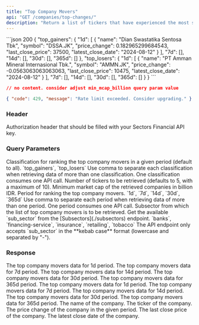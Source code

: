```yaml
---
title: "Top Company Movers"
api: "GET /companies/top-changes/"
description: "Return a list of tickers that have experienced the most significant changes in a given period, based on certain classification (top gainers or top losers)"
---
```


<ResponseExample>
```json 200
{
  "top_gainers": {
    "1d": [
      {
        "name": "Dian Swastatika Sentosa Tbk",
        "symbol": "DSSA.JK",
        "price_change": 0.182965299684543,
        "last_close_price": 37500,
        "latest_close_date": "2024-08-12"
      }
    ],
    "7d": [],
    "14d": [],
    "30d": [],
    "365d": []
  },
  "top_losers": {
    "1d": [
      {
        "name": "PT Amman Mineral Internasional Tbk.",
        "symbol": "AMMN.JK",
        "price_change": -0.0563063063063063,
        "last_close_price": 10475,
        "latest_close_date": "2024-08-12"
      }
    ],
    "7d": [],
    "14d": [],
    "30d": [],
    "365d": []
  }
}
```

```json 204
// no content. consider adjust min_mcap_billion query param value
```

```json 429
{ "code": 429, "message": "Rate limit exceeded. Consider upgrading." }
```

</ResponseExample>

### Header

<ParamField header="Authorization" type="string" required>
  Authorization header that should be filled with your Sectors Financial API
  key.
</ParamField>

### Query Parameters

<ParamField query="classifications" type="string" default="all">
  Classification for ranking the top company movers in a given period (default
  to all).
  <AccordionGroup>
    <Accordion title="Available classifications">
      `top_gainers`, `top_losers`
    </Accordion>
    <Accordion title="Format">
      Use comma to separate each classification when retrieving data of more
      than one classification.
    </Accordion>
    <Accordion title="API call consumption">
      One classification consumes one API call.
    </Accordion>
  </AccordionGroup>
</ParamField>

<ParamField query="n_stock" type="integer" default="5">
  Number of tickers to be retrieved (defaults to 5, with a maximum of 10).
</ParamField>

<ParamField query="min_mcap_billion" type="integer" default="5000">
  Minimum market cap of the retrieved companies in billion IDR.
</ParamField>

<ParamField query="periods" type="string" default="all">
  Period for ranking the top company movers.
  <AccordionGroup>
    <Accordion title="Available periods">
      `1d`, `7d`, `14d`, `30d`, `365d`
    </Accordion>
    <Accordion title="Format">
      Use comma to separate each period when retrieving data of more than one
      period.
    </Accordion>
    <Accordion title="API call consumption">
      One period consumes one API call.
    </Accordion>
  </AccordionGroup>
</ParamField>

<ParamField query="sub_sector" type="string" default="all">
  Subsector from which the list of top company movers is to be retrieved.
  <AccordionGroup>
    <Accordion title="Get the available sub_sector">
      Get the available `sub_sector` from the [Subsectors](./subsectors)
      endpoint.
    </Accordion>
    <Accordion title="Examples of the sub_sector">
      `banks`, `financing-service`, `insurance`, `retailing`, `tobacco`
    </Accordion>
    <Accordion title="Format">
      The API endpoint only accepts `sub_sector` in the **kebab case** format
      (lowercase and separated by "-").
    </Accordion>
  </AccordionGroup>
</ParamField>

### Response

<ResponseField name="top_gainers" type="PeriodData">
  <Expandable title="properties">
    <ResponseField name="PeriodData.1d" type="Data[]">
      The top company movers data for 1d period.
    </ResponseField>
    <ResponseField name="PeriodData.7d" type="Data[]">
      The top company movers data for 7d period.
    </ResponseField>
    <ResponseField name="PeriodData.14d" type="Data[]">
      The top company movers data for 14d period.
    </ResponseField>
    <ResponseField name="PeriodData.30d" type="Data[]">
      The top company movers data for 30d period.
    </ResponseField>
    <ResponseField name="PeriodData.365d" type="Data[]">
      The top company movers data for 365d period.
    </ResponseField>
  </Expandable>
</ResponseField>

<ResponseField name="top_losers" type="PeriodData">
  <Expandable title="properties">
    <ResponseField name="PeriodData.1d" type="Data[]">
      The top company movers data for 1d period.
    </ResponseField>
    <ResponseField name="PeriodData.7d" type="Data[]">
      The top company movers data for 7d period.
    </ResponseField>
    <ResponseField name="PeriodData.14d" type="Data[]">
      The top company movers data for 14d period.
    </ResponseField>
    <ResponseField name="PeriodData.30d" type="Data[]">
      The top company movers data for 30d period.
    </ResponseField>
    <ResponseField name="PeriodData.365d" type="Data[]">
      The top company movers data for 365d period.
    </ResponseField>
  </Expandable>
</ResponseField>

<ResponseField name="data" type="Data">
  <Expandable title="properties">
    <ResponseField name="Data.name" type="strubg">
      The name of the company.
    </ResponseField>
    <ResponseField name="Data.symbol" type="string">
      The ticker of the company.
    </ResponseField>
    <ResponseField name="Data.price_change" type="float">
      The price change of the company in the given period.
    </ResponseField>
    <ResponseField name="Data.last_close_price" type="integer">
      The last close price of the company.
    </ResponseField>
    <ResponseField name="Data.latest_close_date" type="string">
      The latest close date of the company.
    </ResponseField>
  </Expandable>
</ResponseField>
